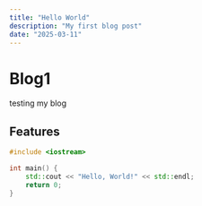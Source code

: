 ```yaml
---
title: "Hello World"
description: "My first blog post"
date: "2025-03-11"
---
```


# Blog1

testing my blog

## Features

```cpp
#include <iostream>

int main() {
    std::cout << "Hello, World!" << std::endl;
    return 0;
}
```